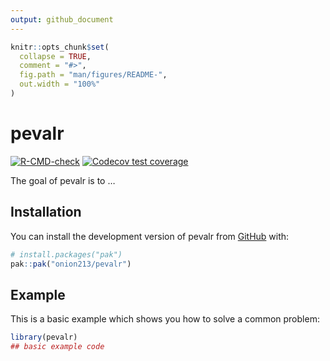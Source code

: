 ```yaml
---
output: github_document
---
```


<!-- README.md is generated from README.Rmd. Please edit that file -->

```r
knitr::opts_chunk$set(
  collapse = TRUE,
  comment = "#>",
  fig.path = "man/figures/README-",
  out.width = "100%"
)
```

# pevalr

<!-- badges: start -->
[![R-CMD-check](https://github.com/onion213/pevalr/actions/workflows/R-CMD-check.yaml/badge.svg)](https://github.com/onion213/pevalr/actions/workflows/R-CMD-check.yaml)
[![Codecov test coverage](https://codecov.io/gh/onion213/pevalr/graph/badge.svg)](https://app.codecov.io/gh/onion213/pevalr)
<!-- badges: end -->

The goal of pevalr is to ...

## Installation

You can install the development version of pevalr from [GitHub](https://github.com/) with:

``` r
# install.packages("pak")
pak::pak("onion213/pevalr")
```

## Example

This is a basic example which shows you how to solve a common problem:

```r
library(pevalr)
## basic example code
```
